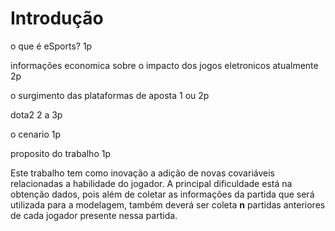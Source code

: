 # Introdução {#intro}




o que é eSports?   1p

informações economica sobre o impacto dos jogos eletronicos atualmente 2p

o surgimento das plataformas de aposta 1 ou 2p

dota2 2 a 3p

o cenario 1p

proposito do trabalho 1p



Este trabalho tem como inovação a adição de novas
covariáveis relacionadas a habilidade do jogador. A principal dificuldade está
na obtenção dados, pois além de coletar as informações da partida que será
utilizada para a modelagem, também deverá ser coleta **n** partidas anteriores
de cada jogador presente nessa partida.

